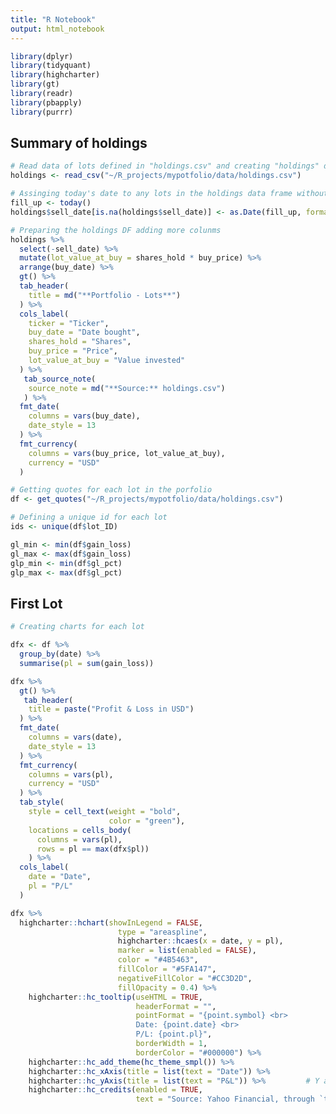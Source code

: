 ```yaml
---
title: "R Notebook"
output: html_notebook
---
```


```r
library(dplyr)
library(tidyquant)
library(highcharter)
library(gt)
library(readr)
library(pbapply)
library(purrr)
```

## Summary of holdings
```r

# Read data of lots defined in "holdings.csv" and creating "holdings" data frame
holdings <- read_csv("~/R_projects/mypotfolio/data/holdings.csv")

# Assinging today's date to any lots in the holdings data frame without a "sell_date"
fill_up <- today()
holdings$sell_date[is.na(holdings$sell_date)] <- as.Date(fill_up, format = "%Y%m%d")

# Preparing the holdings DF adding more colunms
holdings %>% 
  select(-sell_date) %>% 
  mutate(lot_value_at_buy = shares_hold * buy_price) %>% 
  arrange(buy_date) %>% 
  gt() %>% 
  tab_header(
    title = md("**Portfolio - Lots**")
  ) %>%
  cols_label(
    ticker = "Ticker",
    buy_date = "Date bought",
    shares_hold = "Shares",
    buy_price = "Price",
    lot_value_at_buy = "Value invested"
  ) %>% 
   tab_source_note(
    source_note = md("**Source:** holdings.csv")
   ) %>% 
  fmt_date(
    columns = vars(buy_date),
    date_style = 13
  ) %>%
  fmt_currency(
    columns = vars(buy_price, lot_value_at_buy),
    currency = "USD"
  )

# Getting quotes for each lot in the porfolio
df <- get_quotes("~/R_projects/mypotfolio/data/holdings.csv")

# Defining a unique id for each lot
ids <- unique(df$lot_ID)

gl_min <- min(df$gain_loss)
gl_max <- max(df$gain_loss)
glp_min <- min(df$gl_pct)
glp_max <- max(df$gl_pct)

```

## First Lot
```r

# Creating charts for each lot

dfx <- df %>% 
  group_by(date) %>% 
  summarise(pl = sum(gain_loss)) 

dfx %>% 
  gt() %>% 
   tab_header(
    title = paste("Profit & Loss in USD")
  ) %>%
  fmt_date(
    columns = vars(date),
    date_style = 13
  ) %>%
  fmt_currency(
    columns = vars(pl),
    currency = "USD"
  ) %>% 
  tab_style(
    style = cell_text(weight = "bold",
                      color = "green"),
    locations = cells_body(
      columns = vars(pl),
      rows = pl == max(dfx$pl))
    ) %>% 
  cols_label(
    date = "Date",
    pl = "P/L"
  )

dfx %>% 
  highcharter::hchart(showInLegend = FALSE,
                        type = "areaspline",
                        highcharter::hcaes(x = date, y = pl),
                        marker = list(enabled = FALSE),
                        color = "#4B5463",
                        fillColor = "#5FA147",
                        negativeFillColor = "#CC3D2D",
                        fillOpacity = 0.4) %>%
    highcharter::hc_tooltip(useHTML = TRUE,
                            headerFormat = "",
                            pointFormat = "{point.symbol} <br>
                            Date: {point.date} <br>
                            P/L: {point.pl}",
                            borderWidth = 1,
                            borderColor = "#000000") %>%
    highcharter::hc_add_theme(hc_theme_smpl()) %>%
    highcharter::hc_xAxis(title = list(text = "Date")) %>%              # X axis definition
    highcharter::hc_yAxis(title = list(text = "P&L")) %>%         # Y axis definition
    highcharter::hc_credits(enabled = TRUE,                             # add credits
                            text = "Source: Yahoo Financial, through `tidyquant`package")
```

